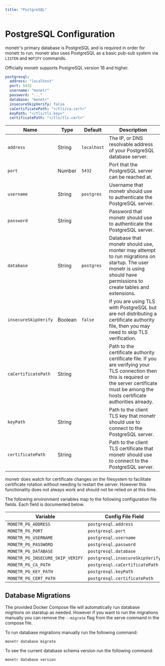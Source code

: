 ```yaml
---
title: "PostgreSQL"
---
```



# PostgreSQL Configuration

monetr's primary database is PostgreSQL and is required in order for monetr to run. monetr also uses PostgreSQL as a
basic pub-sub system via `LISTEN` and `NOTIFY` commands.

Officially monetr supports PostgreSQL version 16 and higher.

```yaml filename="config.yaml"
postgresql:
  address: "localhost"
  port: 5432
  username: "monetr"
  password: "..."
  database: "monetr"
  insecureSkipVerify: false
  caCertificatePath: "</tls/ca.cert>"
  keyPath: "</tls/tls.key>"
  certificatePath: "</tls/tls.cert>"
```

| **Name**             | **Type** | **Default** | **Description**                                                                                                                                                                                       |
| ---                  | ---      | ---         | ---                                                                                                                                                                                                   |
| `address`            | String   | `localhost` | The IP, or DNS resolvable address of your PostgreSQL database server.                                                                                                                                 |
| `port`               | Number   | `5432`      | Port that the PostgreSQL server can be reached at.                                                                                                                                                    |
| `username`           | String   | `postgres`  | Username that monetr should use to authenticate the PostgreSQL server.                                                                                                                                |
| `password`           | String   |             | Password that monetr should use to authenticate the PostgreSQL server.                                                                                                                                |
| `database`           | String   | `postgres`  | Database that monetr should use, monter may attempt to run migrations on startup. The user monetr is using should have permissions to create tables and extensions.                                   |
| `insecureSkipVerify` | Boolean  | `false`     | If you are using TLS with PostgreSQL but are not distributing a certificate authority file, then you may need to skip TLS verification.                                                               |
| `caCertificatePath`  | String   |             | Path to the certificate authority certificate file. If you are verifying your TLS connection then this is required or the server certificate must be among the hosts certificate authorities already. |
| `keyPath`            | String   |             | Path to the client TLS key that monetr should use to connect to the PostgreSQL server.                                                                                                                |
| `certificatePath`    | String   |             | Path to the client TLS certificate that monetr should use to connect to the PostgreSQL server.                                                                                                        |

<Callout type="info">
  monetr does watch for certificate changes on the filesystem to facilitate certificate rotation without needing to
  restart the server. However this functionality does not always work and should not be relied on at this time.
</Callout>

The following environment variables map to the following configuration file fields. Each field is documented below.

| Variable                         | Config File Field               |
| ---                              | ---                             |
| `MONETR_PG_ADDRESS`              | `postgresql.address`            |
| `MONETR_PG_PORT`                 | `postgresql.port`               |
| `MONETR_PG_USERNAME`             | `postgresql.username`           |
| `MONETR_PG_PASSWORD`             | `postgresql.password`           |
| `MONETR_PG_DATABASE`             | `postgresql.database`           |
| `MONETR_PG_INSECURE_SKIP_VERIFY` | `postgresql.insecureSkipVerify` |
| `MONETR_PG_CA_PATH`              | `postgresql.caCertificatePath`  |
| `MONETR_PG_KEY_PATH`             | `postgresql.keyPath`            |
| `MONETR_PG_CERT_PATH`            | `postgresql.certificatePath`    |

## Database Migrations

The provided Docker Compose file will automatically run database migrtions on staratup as needed. However if you want to
run the migrations manually you can remove the `--migrate` flag from the serve command in the compose file.

To run database migrations manually run the following command:

```shell filename="Run Database Migrations"
monetr database migrate
```

To see the current database schema version run the following command:

```shell filename="Database Schema Version"
monetr database version
```

